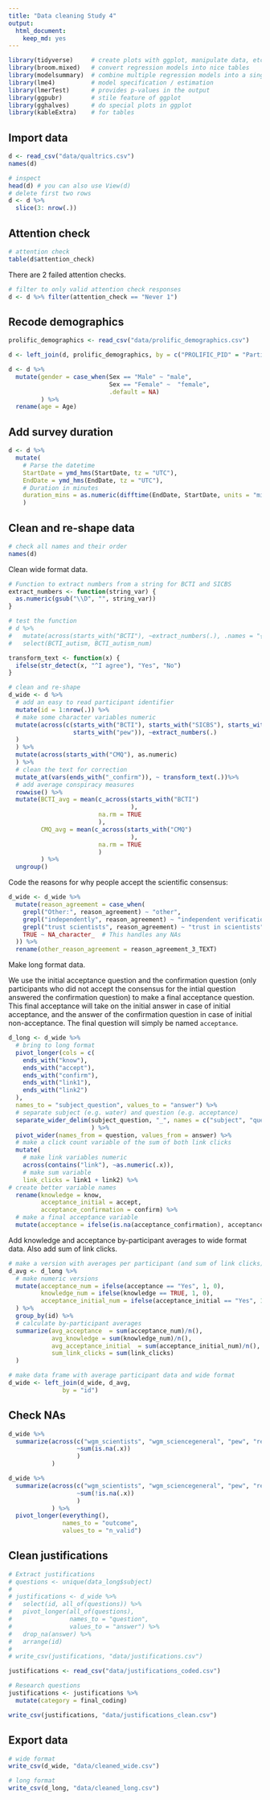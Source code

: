 ```yaml
---
title: "Data cleaning Study 4"
output: 
  html_document: 
    keep_md: yes
---
```


```r
library(tidyverse)     # create plots with ggplot, manipulate data, etc.
library(broom.mixed)   # convert regression models into nice tables
library(modelsummary)  # combine multiple regression models into a single table
library(lme4)          # model specification / estimation 
library(lmerTest)      # provides p-values in the output
library(ggpubr)        # stile feature of ggplot
library(gghalves)      # do special plots in ggplot
library(kableExtra)    # for tables
```

## Import data
```r
d <- read_csv("data/qualtrics.csv")
names(d)
```

```r
# inspect
head(d) # you can also use View(d)
# delete first two rows
d <- d %>% 
  slice(3: nrow(.)) 
```

## Attention check
```r
# attention check
table(d$attention_check)
```

There are 2 failed attention checks. 

```r
# filter to only valid attention check responses
d <- d %>% filter(attention_check == "Never 1")
```

## Recode demographics

```r
prolific_demographics <- read_csv("data/prolific_demographics.csv")

d <- left_join(d, prolific_demographics, by = c("PROLIFIC_PID" = "Participant id"))
```


```r
d <- d %>% 
  mutate(gender = case_when(Sex == "Male" ~ "male", 
                            Sex == "Female" ~  "female", 
                            .default = NA)
         ) %>% 
  rename(age = Age)
```

## Add survey duration

```r
d <- d %>%
  mutate(
    # Parse the datetime
    StartDate = ymd_hms(StartDate, tz = "UTC"), 
    EndDate = ymd_hms(EndDate, tz = "UTC"),
    # Duration in minutes
    duration_mins = as.numeric(difftime(EndDate, StartDate, units = "mins"))
    )
```

## Clean and re-shape data

```r
# check all names and their order
names(d)
```

Clean wide format data.

```r
# Function to extract numbers from a string for BCTI and SICBS
extract_numbers <- function(string_var) {
  as.numeric(gsub("\\D", "", string_var))
}

# test the function
# d %>% 
#   mutate(across(starts_with("BCTI"), ~extract_numbers(.), .names = "{.col}_num")) %>% 
#   select(BCTI_autism, BCTI_autism_num)

transform_text <- function(x) {
  ifelse(str_detect(x, "^I agree"), "Yes", "No")
}

# clean and re-shape
d_wide <- d %>% 
  # add an easy to read participant identifier
  mutate(id = 1:nrow(.)) %>%
  # make some character variables numeric
  mutate(across(c(starts_with("BCTI"), starts_with("SICBS"), starts_with("wgm"), 
                  starts_with("pew")), ~extract_numbers(.)
  )
  ) %>% 
  mutate(across(starts_with("CMQ"), as.numeric)
  ) %>% 
  # clean the text for correction 
  mutate_at(vars(ends_with("_confirm")), ~ transform_text(.))%>%
  # add average conspiracy measures 
  rowwise() %>% 
  mutate(BCTI_avg = mean(c_across(starts_with("BCTI")
                                  ),
                         na.rm = TRUE
                         ),
         CMQ_avg = mean(c_across(starts_with("CMQ")
                                  ),
                         na.rm = TRUE
                         )
         ) %>% 
  ungroup() 
```

Code the reasons for why people accept the scientific consensus:

```r
d_wide <- d_wide %>%
  mutate(reason_agreement = case_when(
    grepl("Other:", reason_agreement) ~ "other",
    grepl("independently", reason_agreement) ~ "independent verification",
    grepl("trust scientists", reason_agreement) ~ "trust in scientists",
    TRUE ~ NA_character_  # This handles any NAs
  )) %>% 
  rename(other_reason_agreement = reason_agreement_3_TEXT)
```

Make long format data.

We use the initial acceptance question and the confirmation question (only participants who did not accept the consensus for the intial question answered the confirmation question) to make a final acceptance question. This final acceptance will take on the initial answer in case of initial acceptance, and the answer of the confirmation question in case of initial non-acceptance. The final question will simply be named `acceptance`. 

```r
d_long <- d_wide %>% 
  # bring to long format
  pivot_longer(cols = c(
    ends_with("know"),
    ends_with("accept"),
    ends_with("confirm"),
    ends_with("link1"),
    ends_with("link2")
  ), 
  names_to = "subject_question", values_to = "answer") %>% 
  # separate subject (e.g. water) and question (e.g. acceptance)
  separate_wider_delim(subject_question, "_", names = c("subject", "question")
                       ) %>%
  pivot_wider(names_from = question, values_from = answer) %>% 
  # make a click count variable of the sum of both link clicks
  mutate(
    # make link variables numeric
    across(contains("link"), ~as.numeric(.x)),
    # make sum variable
    link_clicks = link1 + link2) %>% 
# create better variable names
  rename(knowledge = know, 
         acceptance_initial = accept, 
         acceptance_confirmation = confirm) %>% 
  # make a final acceptance variable
  mutate(acceptance = ifelse(is.na(acceptance_confirmation), acceptance_initial, acceptance_confirmation))
```

Add knowledge and acceptance by-participant averages to wide format data. Also add sum of link clicks. 

```r
# make a version with averages per participant (and sum of link clicks)
d_avg <- d_long %>% 
  # make numeric versions
  mutate(acceptance_num = ifelse(acceptance == "Yes", 1, 0), 
         knowledge_num = ifelse(knowledge == TRUE, 1, 0), 
         acceptance_initial_num = ifelse(acceptance_initial == "Yes", 1, 0)
  ) %>% 
  group_by(id) %>% 
  # calculate by-participant averages
  summarize(avg_acceptance  = sum(acceptance_num)/n(), 
            avg_knowledge = sum(knowledge_num)/n(),
            avg_acceptance_initial  = sum(acceptance_initial_num)/n(), 
            sum_link_clicks = sum(link_clicks)
  )

# make data frame with average participant data and wide format
d_wide <- left_join(d_wide, d_avg, 
               by = "id")
```

## Check NAs

```r
d_wide %>% 
  summarize(across(c("wgm_scientists", "wgm_sciencegeneral", "pew", "reason_agreement", "BCTI_avg", "CMQ_avg", "SICBS", "avg_acceptance", "avg_knowledge"), 
                   ~sum(is.na(.x))
                   )
            )
```

```r
d_wide %>% 
  summarize(across(c("wgm_scientists", "wgm_sciencegeneral", "pew", "reason_agreement", "BCTI_avg", "CMQ_avg", "SICBS"), 
                   ~sum(!is.na(.x))
                   )
            ) %>% 
  pivot_longer(everything(), 
               names_to = "outcome", 
               values_to = "n_valid")
```

## Clean justifications

```r
# Extract justifications
# questions <- unique(data_long$subject)
# 
# justifications <- d_wide %>%
#   select(id, all_of(questions)) %>%
#   pivot_longer(all_of(questions),
#                names_to = "question",
#                values_to = "answer") %>%
#   drop_na(answer) %>%
#   arrange(id)
# 
# write_csv(justifications, "data/justifications.csv")
```

```r
justifications <- read_csv("data/justifications_coded.csv")

# Research questions
justifications <- justifications %>%
  mutate(category = final_coding)

write_csv(justifications, "data/justifications_clean.csv")
```


## Export data

```r
# wide format
write_csv(d_wide, "data/cleaned_wide.csv")

# long format
write_csv(d_long, "data/cleaned_long.csv")
```

